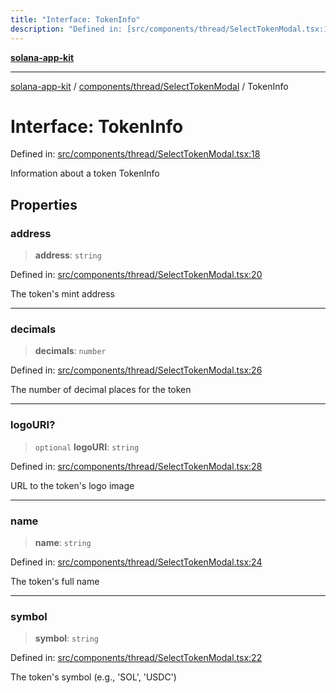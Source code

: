 ```yaml
---
title: "Interface: TokenInfo"
description: "Defined in: [src/components/thread/SelectTokenModal.tsx:18](https://github.com/SendArcade/solana-social-starter/blob/b27156124ee1831d644b1af765e8d55a2885cd4f/src/components/thread/SelectTokenModal.tsx#L18)"
---
```


[**solana-app-kit**](../../../../README.mdx)

***

[solana-app-kit](../../../../README.mdx) / [components/thread/SelectTokenModal](../README.mdx) / TokenInfo

# Interface: TokenInfo

Defined in: [src/components/thread/SelectTokenModal.tsx:18](https://github.com/SendArcade/solana-social-starter/blob/b27156124ee1831d644b1af765e8d55a2885cd4f/src/components/thread/SelectTokenModal.tsx#L18)

Information about a token
 TokenInfo

## Properties

### address

> **address**: `string`

Defined in: [src/components/thread/SelectTokenModal.tsx:20](https://github.com/SendArcade/solana-social-starter/blob/b27156124ee1831d644b1af765e8d55a2885cd4f/src/components/thread/SelectTokenModal.tsx#L20)

The token's mint address

***

### decimals

> **decimals**: `number`

Defined in: [src/components/thread/SelectTokenModal.tsx:26](https://github.com/SendArcade/solana-social-starter/blob/b27156124ee1831d644b1af765e8d55a2885cd4f/src/components/thread/SelectTokenModal.tsx#L26)

The number of decimal places for the token

***

### logoURI?

> `optional` **logoURI**: `string`

Defined in: [src/components/thread/SelectTokenModal.tsx:28](https://github.com/SendArcade/solana-social-starter/blob/b27156124ee1831d644b1af765e8d55a2885cd4f/src/components/thread/SelectTokenModal.tsx#L28)

URL to the token's logo image

***

### name

> **name**: `string`

Defined in: [src/components/thread/SelectTokenModal.tsx:24](https://github.com/SendArcade/solana-social-starter/blob/b27156124ee1831d644b1af765e8d55a2885cd4f/src/components/thread/SelectTokenModal.tsx#L24)

The token's full name

***

### symbol

> **symbol**: `string`

Defined in: [src/components/thread/SelectTokenModal.tsx:22](https://github.com/SendArcade/solana-social-starter/blob/b27156124ee1831d644b1af765e8d55a2885cd4f/src/components/thread/SelectTokenModal.tsx#L22)

The token's symbol (e.g., 'SOL', 'USDC')
